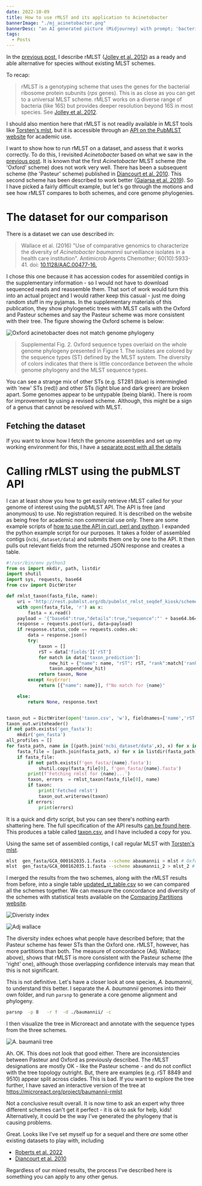 ```yaml
---
date: 2022-10-09
title: How to use rMLST and its application to Acinetobacter
bannerImage: "./mj_acinetobacter.png"
bannerDesc: "an AI generated picture (Midjourney) with prompt; 'bacterial populations'. You can share and adapt this image following a CC BY-SA 4.0 licence."
tags:
  - Posts
---
```


In the [previous post](/posts/support_for_rmlst), I describe rMLST ([Jolley et al. 2012](https://pubmed.ncbi.nlm.nih.gov/22282518/)) as a ready and able alternative for species without existing MLST schemes.

To recap:

> rMLST is a genotyping scheme that uses the genes for the bacterial ribosome protein subunits (_rps_ genes). This is as close as you can get to a universal MLST scheme. rMLST works on a diverse range
> of bacteria (like 16S) but provides deeper resolution beyond 16S in most species. See [Jolley et al. 2012](https://pubmed.ncbi.nlm.nih.gov/22282518/).

I should also mention here that rMLST is not readily available in MLST tools like [Torsten's mlst](https://github.com/tseemann/mlst), but it is accessible through an [API on the PubMLST website](https://pubmlst.org/bigsdb?db=pubmlst_rmlst_seqdef) for academic use.

I want to show how to run rMLST on a dataset, and assess that it works correctly. To do this, I revisited _Acinetobacter_ based on what we saw in the [previous post](/posts/support_for_rmlst).
It is known that the first _Acinetobacter_ MLST scheme (the 'Oxford' scheme) does not work very well. There has been a subsequent scheme (the 'Pasteur' scheme) published in [Diancourt et al. 2010](https://journals.plos.org/plosone/article?id=10.1371/journal.pone.0010034). This second scheme has been described to work better ([Gaiarsa et al. 2019](https://www.frontiersin.org/articles/10.3389/fmicb.2019.00930/full)). So I have
picked a fairly difficult example, but let's go through the motions and see how rMLST compares to both schemes, and core genome phylogenies.

# The dataset for our comparison

There is a dataset we can use described in:

> Wallace et al. (2016) "Use of comparative genomics to characterize the diversity of _Acinetobacter baumannii_ surveillance isolates in a health care institution". Antimicrob Agents Chemother; 60(10):5933-41. doi: [10.1128/AAC.00477-16.](https://journals.asm.org/doi/10.1128/AAC.00477-16)

I chose this one because it has accession codes for assembled contigs in the supplementary information - so I would not have to download sequenced reads and reassemble them. That sort of work would turn this into an actual project and I would rather keep this casual - just me doing random stuff in my pyjamas. In the supplementary materials of this publication, they show phylogenetic trees with MLST calls with the Oxford and Pasteur schemes and say the Pasteur scheme was more consistent with their tree. The figure showing the Oxford scheme is below:

![Oxford acinetobacter does not match genome phylogeny](./Oxford_acineto.png)

> Supplemental Fig. 2. Oxford sequence types overlaid on the whole genome phylogeny
> presented in Figure 1. The isolates are colored by the sequence types (ST) defined by the
> MLST system. The diversity of colors indicates that there is little concordance between the
> whole genome phylogeny and the MLST sequence types.

You can see a strange mix of other STs (e.g. ST281 (blue) is intermingled with 'new' STs (red)) and other STs (light blue and dark green) are broken apart. Some genomes appear to be untypable (being blank).
There is room for improvement by using a revised scheme. Although, this might be a sign of a genus that cannot be resolved with MLST.

## Fetching the dataset

If you want to know how I fetch the genome assemblies and set up my working environment for this, I have a [separate post with all the details](/posts/supp-methods-for-rmlst-acineto)

# Calling rMLST using the pubMLST API

I can at least show you how to get easily retrieve rMLST called for your genome of interest using the pubMLST API. The API is free (and anonymous) to use. No registration required. It is described on the website as being free for academic non commercial use only. There are some example scripts of [how to use the API in curl, perl and python](https://pubmlst.org/species-id/species-identification-via-api). I expanded the python example script for our purposes. It takes a folder of assembled contigs (`ncbi_dataset/data`) and submits them one by one to the API. It then pulls out relevant fields from the returned JSON response and creates a table.

```python
#!/usr/bin/env python3
from os import mkdir, path, listdir
import shutil
import sys, requests, base64
from csv import DictWriter

def rmlst_taxon(fasta_file, name):
    uri = 'http://rest.pubmlst.org/db/pubmlst_rmlst_seqdef_kiosk/schemes/1/sequence'
    with open(fasta_file, 'r') as x:
        fasta = x.read()
    payload = '{"base64":true,"details":true,"sequence":"' + base64.b64encode(fasta.encode()).decode() + '"}'
    response = requests.post(uri, data=payload)
    if response.status_code == requests.codes.ok:
        data = response.json()
        try:
            taxon = []
            rST = data['fields']['rST']
            for match in data['taxon_prediction']:
                new_hit = {"name": name, "rST": rST, "rank":match['rank'], "taxon": match['taxon'], "support": str(match['support']), "taxonomy": match['taxonomy']}
                taxon.append(new_hit)
            return taxon, None
        except KeyError:
            return [{"name": name}], f"No match for {name}"

    else:
        return None, response.text


taxon_out = DictWriter(open('taxon.csv', 'w'), fieldnames=['name','rST', 'rank', 'taxon', 'support', 'taxonomy' ])
taxon_out.writeheader()
if not path.exists('gen_fasta'):
    mkdir('gen_fasta')
all_profiles = []
for fasta_path, name in [(path.join('ncbi_dataset/data',x), x) for x in listdir('ncbi_dataset/data') if x.startswith('GCA')]:
    fasta_file = [path.join(fasta_path, x) for x in listdir(fasta_path) if x.endswith('.fna')]
    if fasta_file:
        if not path.exists(f'gen_fasta/{name}.fasta'):
            shutil.copy(fasta_file[0], f'gen_fasta/{name}.fasta')
        print(f'Fetching rmlst for {name}...')
        taxon, errors  = rmlst_taxon(fasta_file[0], name)
        if taxon:
            print('Fetched rmlst')
            taxon_out.writerows(taxon)
        if errors:
            print(errors)
```

It is a quick and dirty script, but you can see there's nothing earth shattering here. The full specification of the API results [can be found here](https://pubmlst.org/species-id/species-identification-via-api).
This produces a table called [taxon.csv](/example_data/taxon.csv), and I have included a copy for you.

Using the same set of assembled contigs, I call regular MLST with [Torsten's mlst](https://github.com/tseemann/mlst).

```bash
mlst  gen_fasta/GCA_000162035.1.fasta --scheme abaumannii > mlst # Oxford scheme
mlst  gen_fasta/GCA_000162035.1.fasta --scheme abaumannii_2 > mlst_2 # Pasteur scheme
```

I merged the results from the two schemes, along with the rMLST results from before, into a single table [updated_st_table.csv](/example_data/updated_st_table.csv) so we can compared all the schemes together.
We can measure the concordance and diversity of the schemes with statistical tests available on the [Comparing Partitions website](http://www.comparingpartitions.info/index.php?link=Tool).

![Diveristy index](./diversity.png)

![Adj wallace](./adj_wallace.png)

The diversity index echoes what people have described before; that the Pasteur scheme has fewer STs than the Oxford one. rMLST, however, has more partitions than both. The measure of concordance (Adj. Wallace; above), shows that rMLST is more consistent with the Pasteur scheme (the 'right' one), although those overlapping confidence intervals may mean that this is not significant.

This is not definitive. Let's have a closer look at one species, _A. baumannii_, to understand this better. I separate the _A. baumannii_ genomes into their own folder, and run `parsnp` to generate a core genome alignment and phylogeny.

```bash
parsnp  -p 8   -r !  -d ./baumannii/ -c
```

I then visualize the tree in Microreact and annotate with the sequence types from the three schemes.

![A. baumanii tree](./baumanii_tree.png)

Ah. OK. This does not look that good either. There are inconsistencies between Pasteur and Oxford as previously described. The rMLST designations are mostly OK - like the Pasteur scheme - and do not conflict with the tree topology outright. But, there are examples (e.g. rST 8849 and 9510) appear split across clades. This is bad. If you want to explore the tree further, I have saved an interactive version of the tree at https://microreact.org/project/baumannii-rmlst

Not a conclusive result overall. It is now time to ask an expert why three different schemes can't get it perfect - it is ok to ask for help, kids! Alternatively, it could be the way I've generated the phylogeny that is causing problems.

Great. Looks like I've set myself up for a sequel and there _are_ some other existing datasets to play with, including

- [Roberts et al. 2022](<https://www.thelancet.com/journals/lanmic/article/PIIS2666-5247(22)00181-1/fulltext>)
- [Diancourt et al. 2010](https://journals.plos.org/plosone/article?id=10.1371/journal.pone.0010034)

Regardless of our mixed results, the process I've described here is something you can apply to any other genus.
